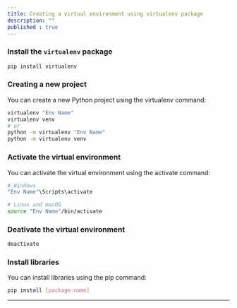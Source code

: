 ```yaml
---
title: Creating a virtual environment using virtualenv package
description: ""
published : true
---
```


### Install the `virtualenv` package

```bash
pip install virtualenv
```

### Creating a new project

You can create a new Python project using the virtualenv command:

```bash
virtualenv "Env Name"
virtualenv venv
# or
python -m virtualenv "Env Name" 
python -m virtualenv venv 
```

### Activate the virtual environment

You can activate the virtual environment using the activate command:

```bash
# Windows
"Env Name"\Scripts\activate
```

```bash
# Linux and macOS
source "Env Name"/bin/activate
```

### Deativate the virtual environment

```bash
deactivate
```

### Install libraries

You can install libraries using the pip command:

```bash
pip install [package-name]
```

---